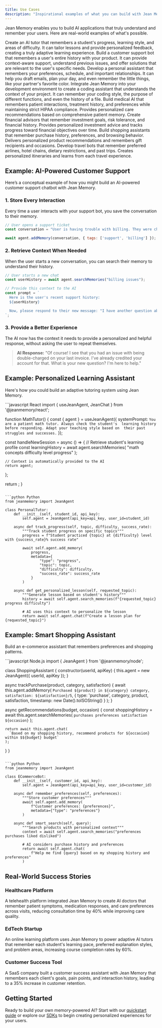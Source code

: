 ```yaml
---
title: Use Cases
description: "Inspirational examples of what you can build with Jean Memory."
---
```


Jean Memory enables you to build AI applications that truly understand and remember your users. Here are real-world examples of what's possible.

<CardGroup cols={2}>
  <Card
    title="Personalized AI Tutors"
    icon="book"
    href="#"
  >
    Create an AI tutor that remembers a student's progress, learning style, and areas of difficulty. It can tailor lessons and provide personalized feedback, creating a truly adaptive learning experience.
  </Card>
  <Card
    title="AI-Powered Customer Support"
    icon="headset"
    href="#"
  >
    Build a customer support bot that remembers a user's entire history with your product. It can provide context-aware support, understand previous issues, and offer solutions that are relevant to the user's specific needs.
  </Card>
  <Card
    title="Smart Personal Assistants"
    icon="user-group"
    href="#"
  >
    Develop a personal assistant that remembers your preferences, schedule, and important relationships. It can help you draft emails, plan your day, and even remember the little things, like your partner's favorite color.
  </Card>
  <Card
    title="Context-Aware Code Completion"
    icon="code"
    href="#"
  >
    Integrate Jean Memory into your development environment to create a coding assistant that understands the context of your project. It can remember your coding style, the purpose of different functions, and even the history of a file.
  </Card>
  <Card
    title="Healthcare AI Assistants"
    icon="stethoscope"
    href="#"
  >
    Build medical AI that remembers patient interactions, treatment history, and preferences while maintaining strict HIPAA compliance. Provides personalized care recommendations based on comprehensive patient memory.
  </Card>
  <Card
    title="Financial Advisory Bots"
    icon="chart-line"
    href="#"
  >
    Create financial advisors that remember investment goals, risk tolerance, and financial history. Provides personalized investment advice and tracks progress toward financial objectives over time.
  </Card>
  <Card
    title="E-commerce Personalization"
    icon="shopping-cart"
    href="#"
  >
    Build shopping assistants that remember purchase history, preferences, and browsing behavior. Delivers personalized product recommendations and remembers gift recipients and occasions.
  </Card>
  <Card
    title="Travel Planning Assistants"
    icon="plane"
    href="#"
  >
    Develop travel bots that remember preferred airlines, hotel chains, dietary restrictions, and past trips. Creates personalized itineraries and learns from each travel experience.
  </Card>
</CardGroup>

## Example: AI-Powered Customer Support

Here’s a conceptual example of how you might build an AI-powered customer support chatbot with Jean Memory.

### 1. Store Every Interaction

Every time a user interacts with your support bot, you save the conversation to their memory.

```javascript
// User opens a support ticket
const conversation = "User is having trouble with billing. They were charged twice for their last invoice.";

await agent.addMemory(conversation, { tags: ['support', 'billing'] });
```

### 2. Retrieve Context When Needed

When the user starts a new conversation, you can search their memory to understand their history.

```javascript
// User starts a new chat
const userHistory = await agent.searchMemories("billing issues");

// Provide this context to the AI
const prompt = `
  Here is the user's recent support history:
  ${userHistory}

  Now, please respond to their new message: "I have another question about my bill."
`;
```

### 3. Provide a Better Experience

The AI now has the context it needs to provide a personalized and helpful response, without asking the user to repeat themselves.

> **AI Response:** "Of course! I see that you had an issue with being double-charged on your last invoice. I've already credited your account for that. What is your new question? I'm here to help."

## Example: Personalized Learning Assistant

Here's how you could build an adaptive tutoring system using Jean Memory.

<CodeGroup>
```javascript React
import { useJeanAgent, JeanChat } from '@jeanmemory/react';

function MathTutor() {
  const { agent } = useJeanAgent({
    systemPrompt: `You are a patient math tutor. Always check the student's 
    learning history before responding. Adapt your teaching style based on 
    their past struggles and successes.`
  });

  const handleNewSession = async () => {
    // Retrieve student's learning profile
    const learningHistory = await agent.searchMemories(
      "math concepts difficulty level progress"
    );
    
    // Context is automatically provided to the AI
    return agent;
  };

  return <JeanChat agent={agent} />;
}
```

```python Python
from jeanmemory import JeanAgent

class PersonalTutor:
    def __init__(self, student_id, api_key):
        self.agent = JeanAgent(api_key=api_key, user_id=student_id)
        
    async def track_progress(self, topic, difficulty, success_rate):
        """Track student progress on specific topics"""
        progress = f"Student practiced {topic} at {difficulty} level with {success_rate}% success rate"
        
        await self.agent.add_memory(
            progress,
            metadata={
                "type": "progress",
                "topic": topic,
                "difficulty": difficulty,
                "success_rate": success_rate
            }
        )
    
    async def get_personalized_lesson(self, requested_topic):
        """Generate lesson based on student's history"""
        history = await self.agent.search_memories(f"{requested_topic} progress difficulty")
        
        # AI uses this context to personalize the lesson
        return await self.agent.chat(f"Create a lesson plan for {requested_topic}")
```
</CodeGroup>

## Example: Smart Shopping Assistant

Build an e-commerce assistant that remembers preferences and shopping patterns.

<CodeGroup>
```javascript Node.js
import { JeanAgent } from '@jeanmemory/node';

class ShoppingAssistant {
  constructor(userId, apiKey) {
    this.agent = new JeanAgent({ userId, apiKey });
  }

  async trackPurchase(product, category, satisfaction) {
    await this.agent.addMemory(
      `Purchased ${product} in ${category} category, satisfaction: ${satisfaction}/5`,
      { 
        type: 'purchase',
        category,
        product,
        satisfaction,
        timestamp: new Date().toISOString()
      }
    );
  }

  async getRecommendations(budget, occasion) {
    const shoppingHistory = await this.agent.searchMemories(
      `purchases preferences satisfaction ${occasion}`
    );
    
    return await this.agent.chat(
      `Based on my shopping history, recommend products for ${occasion} within $${budget} budget`
    );
  }
}
```

```python Python
from jeanmemory import JeanAgent

class ECommerceBot:
    def __init__(self, customer_id, api_key):
        self.agent = JeanAgent(api_key=api_key, user_id=customer_id)
    
    async def remember_preferences(self, preferences):
        """Store customer preferences"""
        await self.agent.add_memory(
            f"Customer preferences: {preferences}",
            metadata={"type": "preferences"}
        )
    
    async def smart_search(self, query):
        """Search products with personalized context"""
        context = await self.agent.search_memories("preferences purchases liked disliked")
        
        # AI considers purchase history and preferences
        return await self.agent.chat(
            f"Help me find {query} based on my shopping history and preferences"
        )
```
</CodeGroup>

## Real-World Success Stories

### Healthcare Platform
A telehealth platform integrated Jean Memory to create AI doctors that remember patient symptoms, medication responses, and care preferences across visits, reducing consultation time by 40% while improving care quality.

### EdTech Startup  
An online learning platform uses Jean Memory to power adaptive AI tutors that remember each student's learning pace, preferred explanation styles, and problem areas, increasing course completion rates by 60%.

### Customer Success Tool
A SaaS company built a customer success assistant with Jean Memory that remembers each client's goals, pain points, and interaction history, leading to a 35% increase in customer retention.

## Getting Started

Ready to build your own memory-powered AI? Start with our [quickstart guide](/quickstart) or explore our [SDKs](/sdk/react) to begin creating personalized experiences for your users.
